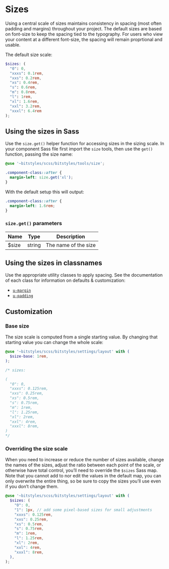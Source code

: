 
<Meta title="Design Tokens/Sizes" />

# Sizes

Using a central scale of sizes maintains consistency in spacing (most often padding and margins) throughout your project. The default sizes are based on font-size to keep the spacing tied to the typography. For users who view your content at a different font-size, the spacing will remain proprtional and usable.

The default size scale:

```scss
$sizes: (
  "0": 0,
  "xxxs": 0.1rem,
  "xxs": 0.2rem,
  "xs": 0.4rem,
  "s": 0.6rem,
  "m": 0.8rem,
  "l": 1rem,
  "xl": 1.6rem,
  "xxl": 3.2rem,
  "xxxl": 6.4rem
);
```

## Using the sizes in Sass

Use the `size.get()` helper function for accessing sizes in the sizing scale. In your component Sass file first import the `size` tools, then use the `get()` function, passing the size name:

```scss
@use '~bitstyles/scss/bitstyles/tools/size';

.component-class::after {
  margin-left: size.get('xl');
}
```

With the default setup this will output:

```css
.component-class::after {
  margin-left: 1.6rem;
}
```

### `size.get()` parameters

| Name   | Type   | Description |
| -- | -- | -- |
| $size | string | The name of the size |

## Using the sizes in classnames

Use the appropriate utility classes to apply spacing. See the documentation of each  class for information on defaults & customization:

- [`u-margin`](/docs/utilities-margin--margin-0)
- [`u-padding`](/docs/utilities-padding--padding-0)

## Customization

### Base size

The size scale is computed from a single starting value. By changing that starting value you can change the whole scale:

```scss
@use '~bitstyles/scss/bitstyles/settings/layout' with (
  $size-base: 1rem,
);

/* sizes:

(
  "0": 0,
  "xxxs": 0.125rem,
  "xxs": 0.25rem,
  "xs": 0.5rem,
  "s": 0.75rem,
  "m": 1rem,
  "l": 1.25rem,
  "xl": 2rem,
  "xxl": 4rem,
  "xxxl": 8rem,
)
*/
```

### Overriding the size scale

When you need to increase or reduce the number of sizes available, change the names of the sizes, adjust the ratio between each point of the scale, or otherwise have total control, you’ll need to override the `$sizes` Sass map. Note that you cannot add to nor edit the values in the default map, you can only overwrite the entire thing, so be sure to copy the sizes you’ll use even if you don’t change them.

```scss
@use '~bitstyles/scss/bitstyles/settings/layout' with (
  $sizes: (
    "0": 0,
    "1": 1px, // add some pixel-based sizes for small adjustments
    "xxxs": 0.125rem,
    "xxs": 0.25rem,
    "xs": 0.5rem,
    "s": 0.75rem,
    "m": 1rem,
    "l": 1.25rem,
    "xl": 2rem,
    "xxl": 4rem,
    "xxxl": 8rem,
  ),
);
```
